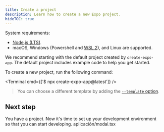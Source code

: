 ```yaml
---
title: Create a project
description: Learn how to create a new Expo project.
hideTOC: true
---
```



System requirements:

- [Node.js (LTS)](https://nodejs.org/en/).
- macOS, Windows (Powershell and [WSL 2](https://expo.fyi/wsl)), and Linux are supported.

We recommend starting with the default project created by `create-expo-app`. The default project includes example code to help you get started.

To create a new project, run the following command:

<Terminal cmd={['$ npx create-expo-app@latest']} />

> You can choose a different template by adding the [`--template` option](/more/create-expo/#--template).

## Next step

You have a project. Now it's time to set up your development environment so that you can start developing.
aplicación/modal.tsx
